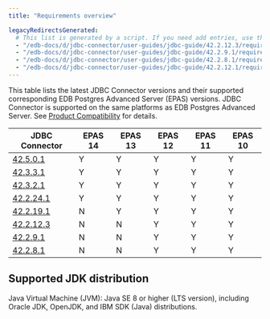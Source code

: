 ```yaml
---
title: "Requirements overview"

legacyRedirectsGenerated:
  # This list is generated by a script. If you need add entries, use the `legacyRedirects` key.
  - "/edb-docs/d/jdbc-connector/user-guides/jdbc-guide/42.2.12.3/requirements_overview.html"
  - "/edb-docs/d/jdbc-connector/user-guides/jdbc-guide/42.2.9.1/requirements_overview.html"
  - "/edb-docs/d/jdbc-connector/user-guides/jdbc-guide/42.2.8.1/requirements_overview.html"
  - "/edb-docs/d/jdbc-connector/user-guides/jdbc-guide/42.2.12.1/requirements_overview.html"
---
```


<div id="requirements_overview" class="registered_link"></div>

This table lists the latest JDBC Connector versions and their supported corresponding EDB Postgres Advanced Server (EPAS) versions. JDBC Connector is supported on the same platforms as EDB Postgres Advanced Server. See [Product Compatibility](https://www.enterprisedb.com/platform-compatibility#epas) for details.

| JDBC Connector                                                 | EPAS 14 | EPAS 13 | EPAS 12 | EPAS 11 | EPAS 10 | 
| -------------------------------------------------------------- | ------- | ------- | ------- | ------- | ------- |
| [42.5.0.1](01_jdbc_rel_notes/jdbc_42.5.0.1_rel_notes.mdx)   | Y       | Y       | Y       | Y       | Y       |
| [42.3.3.1](01_jdbc_rel_notes/08_jdbc_42.3.3.1_rel_notes.mdx)   | Y       | Y       | Y       | Y       | Y       |
| [42.3.2.1](01_jdbc_rel_notes/09_jdbc_42.3.2.1_rel_notes.mdx)   | Y       | Y       | Y       | Y       | Y       |
| [42.2.24.1](01_jdbc_rel_notes/10_jdbc_42.2.24.1_rel_notes.mdx) | Y       | Y       | Y       | Y       | Y       |
| [42.2.19.1](01_jdbc_rel_notes/12_jdbc_42.2.19.1_rel_notes.mdx) | N       | Y       | Y       | Y       | Y       |
| [42.2.12.3](01_jdbc_rel_notes/12_jdbc_42.2.12.3_rel_notes.mdx) | N       | N       | Y       | Y       | Y       |  
| [42.2.9.1](01_jdbc_rel_notes/12_jdbc_42.2.9.1_rel_notes.mdx)   | N       | N       | Y       | Y       | Y       |         
| [42.2.8.1](01_jdbc_rel_notes/12_jdbc_42.2.8.1_rel_notes.mdx)   | N       | N       | Y       | Y       | Y       |       

## Supported JDK distribution

Java Virtual Machine (JVM): Java SE 8 or higher (LTS version), including Oracle JDK, OpenJDK, and IBM SDK (Java) distributions.
